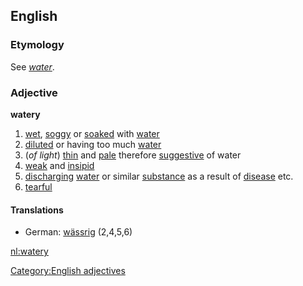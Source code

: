==English==
===Etymology===
See ''[[water]]''.
===Adjective===
'''watery'''
#[[wet]], [[soggy]] or [[soak]]ed with [[water]]
#[[dilute]]d or having too much [[water]]
#(''of light'') [[thin]] and [[pale]] therefore [[suggestive]] of water
#[[weak]] and [[insipid]]
#[[discharge|discharging]] [[water]] or similar [[substance]] as a result of [[disease]] etc.
#[[tearful]]
====Translations====
*German: [[wässrig]] (2,4,5,6)

[[Category:English adjectives]]

[[nl:watery]]